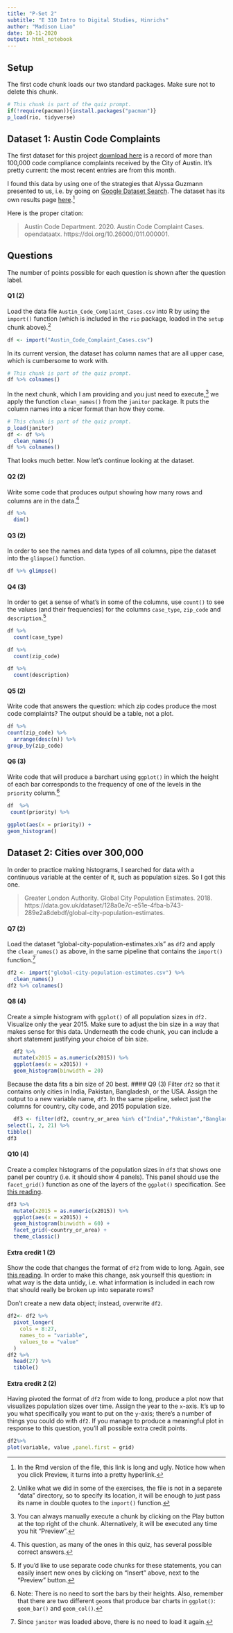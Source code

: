 ```yaml
---
title: "P-Set 2"
subtitle: "E 310 Intro to Digital Studies, Hinrichs"
author: "Madison Liao"
date: 10-11-2020
output: html_notebook
---
```


## Setup

The first code chunk loads our two standard packages. Make sure not to delete this chunk.

```r
# This chunk is part of the quiz prompt.
if(!require(pacman)){install.packages("pacman")}
p_load(rio, tidyverse)
```

## Dataset 1: Austin Code Complaints

The first dataset for this project [download here](https://drive.google.com/file/d/1iUhJn_MHhBcRTrGHi9GanRhuxySPuQNx/view?usp=sharing) is a record of more than 100,000 code compliance complaints received by the City of Austin. It's pretty current: the most recent entries are from this month.

I found this data by using one of the strategies that Alyssa Guzmann presented to us, i.e. by going on [Google Dataset Search](https://datasetsearch.research.google.com/). The dataset has its own results page [here](https://datasetsearch.research.google.com/search?query=travis%20county%20texas%20&docid=eX%2FgsHllBkeSNlmLAAAAAA%3D%3D&filters=WyJbXCJmaWxlX2Zvcm1hdF9jbGFzc1wiLFtcIjFcIl1dIl0%3D&property=ZmlsZV9mb3JtYXRfY2xhc3M%3D).^[In the Rmd version of the file, this link is long and ugly. Notice how when you click Preview, it turns into a pretty hyperlink.]

Here is the proper citation:

> Austin Code Department. 2020. Austin Code Complaint Cases. opendataatx. https://doi.org/10.26000/011.000001.

## Questions

The number of points possible for each question is shown after the question label.

#### Q1 (2)
Load the data file `Austin_Code_Complaint_Cases.csv` into R by using the `import()` function (which is included in the `rio` package, loaded in the `setup` chunk above).^[Unlike what we did in some of the exercises, the file is not in a separete "data" directory, so to specify its location, it will be enough to just pass its name in double quotes to the `import()` function.]

```r
df <- import("Austin_Code_Complaint_Cases.csv")


```

In its current version, the dataset has column names that are all upper case, which is cumbersome to work with.

```r
# This chunk is part of the quiz prompt.
df %>% colnames()
```

In the next chunk, which I am providing and you just need to execute,^[You can always manually execute a chunk by clicking on the Play button at the top right of the chunk. Alternatively, it will be executed any time you hit "Preview".] we apply the function `clean_names()` from the `janitor` package. It puts the column names into a nicer format than how they come.

```r
# This chunk is part of the quiz prompt.
p_load(janitor)
df <- df %>% 
  clean_names()
df %>% colnames()
```

That looks much better. Now let's continue looking at the dataset.

#### Q2 (2)
Write some code that produces output showing how many rows and columns are in the data.^[This question, as many of the ones in this quiz, has several possible correct answers.]

```r
df %>% 
  dim()

```

#### Q3 (2)
In order to see the names and data types of all columns, pipe the dataset into the `glimpse()` function.

```r
df %>% glimpse()

```

#### Q4 (3)
In order to get a sense of what's in some of the columns, use `count()` to see the values (and their frequencies) for the columns `case_type`, `zip_code` and `description`.^[If you'd like to use separate code chunks for these statements, you can easily insert new ones by clicking on "Insert" above, next to the "Preview" button.] 

```r
df %>%
  count(case_type)
```
```r
df %>%
  count(zip_code)

```
```r
df %>%
  count(description)
```


#### Q5 (2)
Write code that answers the question: which zip codes produce the most code complaints? The output should be a table, not a plot.

```r
df %>%
count(zip_code) %>%
  arrange(desc(n)) %>%
group_by(zip_code) 

```

#### Q6 (3)
Write code that will produce a barchart using `ggplot()` in which the height of each bar corresponds to the frequency of one of the levels in the `priority` column.^[Note: There is no need to sort the bars by their heights. Also, remember that there are two different `geom`s that produce bar charts in `ggplot()`: `geom_bar()` and `geom_col()`.]

```r
df  %>%
 count(priority) %>%
  
ggplot(aes(x = priority)) + 
geom_histogram()

```

## Dataset 2: Cities over 300,000

In order to practice making histograms, I searched for data with a continuous variable at the center of it, such as population sizes. So I got this one.

> Greater London Authority. Global City Population Estimates. 2018. https://data.gov.uk/dataset/128a0e7c-e51e-4fba-b743-289e2a8debdf/global-city-population-estimates.

#### Q7 (2)
Load the dataset "global-city-population-estimates.xls" as `df2` and apply the `clean_names()` as above, in the same pipeline that contains the `import()` function.^[Since `janitor` was loaded above, there is no need to load it again.] 

```r
df2 <- import("global-city-population-estimates.csv") %>% 
  clean_names()
df2 %>% colnames()

```

#### Q8 (4)
Create a simple histogram with `ggplot()` of all population sizes in `df2.` Visualize only the year 2015. Make sure to adjust the bin size in a way that makes sense for this data. Underneath the code chunk, you can include a short statement justifying your choice of bin size.

```r
  df2 %>%
  mutate(x2015 = as.numeric(x2015)) %>%
  ggplot(aes(x = x2015)) + 
  geom_histogram(binwidth = 20) 
```
Because the data fits a bin size of 20 best. 
#### Q9 (3)
Filter `df2` so that it contains only cities in India, Pakistan,  Bangladesh, or the USA. Assign the output to a new variable name, `df3`. In the same pipeline, select just the columns for country, city code, and 2015 population size.

```r

  df3 <- filter(df2, country_or_area %in% c("India","Pakistan","Bangladesh","United States of America")) %>%
select(1, 2, 21) %>%
tibble()
df3

```

#### Q10 (4)
Create a complex histograms of the population sizes in `df3` that shows one panel per country (i.e. it should show 4 panels). This panel should use the `facet_grid()` function as one of the layers of the `ggplot()` specification. See [this reading](https://e310d.netlify.app/posts/2020-09-25-plotsaggregationfunctions/). 

```r
df3 %>% 
  mutate(x2015 = as.numeric(x2015)) %>%
  ggplot(aes(x = x2015)) +
  geom_histogram(binwidth = 60) +
  facet_grid(~country_or_area) +
  theme_classic()

```



#### Extra credit 1 (2)
Show the code that changes the format of `df2` from wide to long. Again, see [this reading](https://e310d.netlify.app/posts/2020-09-25-plotsaggregationfunctions/). In order to make this change, ask yourself this question: in what way is the data untidy, i.e. what information is included in each row that should really be broken up into separate rows? 

Don't create a new data object; instead, overwrite `df2`.

```r

df2<- df2 %>% 
  pivot_longer(
    cols = 8:27,
    names_to = "variable", 
    values_to = "value"
  ) 
df2 %>% 
  head(27) %>% 
  tibble()

```

#### Extra credit 2 (2)
Having pivoted the format of `df2` from wide to long, produce a plot now that visualizes population sizes over time. Assign the year to the `x`-axis. It's up to you what specifically you want to put on the `y`-axis; there's a number of things you could do with `df2`. If you manage to produce a meaningful plot in response to this question, you'll all possible extra credit points.

```r
df2%>%
plot(variable, value ,panel.first = grid)

```

